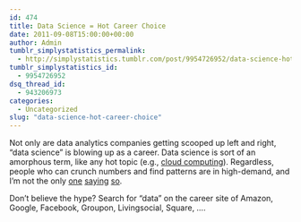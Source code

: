 ```yaml
---
id: 474
title: Data Science = Hot Career Choice
date: 2011-09-08T15:00:00+00:00
author: Admin
tumblr_simplystatistics_permalink:
  - http://simplystatistics.tumblr.com/post/9954726952/data-science-hot-career-choice
tumblr_simplystatistics_id:
  - 9954726952
dsq_thread_id:
  - 943206973
categories:
  - Uncategorized
slug: "data-science-hot-career-choice"
---
```

Not only are data analytics companies getting scooped up left and right, &#8220;data science&#8221; is blowing up as a career. Data science is sort of an amorphous term, like any hot topic (e.g., <a href="http://en.wikipedia.org/wiki/Cloud_computing" target="_blank">cloud computing</a>). Regardless, people who can crunch numbers and find patterns are in high-demand, and I&#8217;m not the only <a href="http://www.nytimes.com/2009/08/06/technology/06stats.html" target="_blank">one</a> <a href="http://www.cio.com/article/684344/The_6_Hottest_New_Jobs_in_IT" target="_blank">saying</a> <a href="http://tech.fortune.cnn.com/2011/09/06/data-scientist-the-hot-new-gig-in-tech/" target="_blank">so</a>.

Don&#8217;t believe the hype? Search for &#8220;data&#8221; on the career site of Amazon, Google, Facebook, Groupon, Livingsocial, Square, &#8230;.
